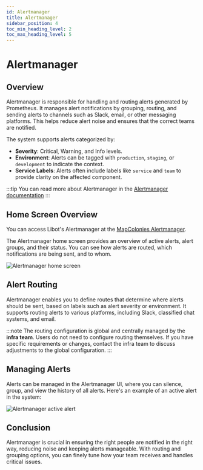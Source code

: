 ```yaml
---
id: Alertmanager
title: Alertmanager
sidebar_position: 4
toc_min_heading_level: 2
toc_max_heading_level: 5
---
```



# Alertmanager

## Overview
Alertmanager is responsible for handling and routing alerts generated by Prometheus.
It manages alert notifications by grouping, routing, and sending alerts to channels such as Slack, email,
or other messaging platforms. This helps reduce alert noise and ensures that the correct teams are notified. 

The system supports alerts categorized by:
- **Severity**: Critical, Warning, and Info levels.
- **Environment**: Alerts can be tagged with `production`, `staging`, or `development` to indicate the context.
- **Service Labels**: Alerts often include labels like `service` and `team` to provide clarity on the affected component.

:::tip
You can read more about Alertmanager in the [Alertmanager documentation](https://prometheus.io/docs/alerting/latest/alertmanager/)
:::

## Home Screen Overview
You can access Libot's Alertmanager at the [MapColonies Alertmanager](https://alertmanager.mapcolonies.net).

The Alertmanager home screen provides an overview of active alerts, alert groups, and their status.
You can see how alerts are routed, which notifications are being sent, and to whom. 

![Alertmanager home screen](./img/alertmanager/alertmanager-homescreen.png)

## Alert Routing

Alertmanager enables you to define routes that determine where alerts should be sent, based on labels such
as alert severity or environment. It supports routing alerts to various platforms, including Slack,
classified chat systems, and email.

:::note
The routing configuration is global and centrally managed by the **infra team**. Users do not need to configure routing themselves. If you have specific requirements or changes, contact the infra team to discuss adjustments to the global configuration.
:::

## Managing Alerts

Alerts can be managed in the Alertmanager UI, where you can silence, group, and view the history of all alerts.
Here's an example of an active alert in the system:

![Alertmanager active alert](./img/alertmanager/alertmanager-alert.png)

## Conclusion

Alertmanager is crucial in ensuring the right people are notified in the right way, reducing noise and keeping alerts
manageable. With routing and grouping options, you can finely tune how your team receives and handles critical issues.
